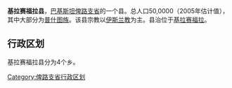 '''基拉赛福拉县'''，[[巴基斯坦|巴基斯坦]][[俾路支省|俾路支省]]的一个县。总人口50,0000（2005年估计值），其中大部分为[[普什图族|普什图族]]。该县宗教以[[伊斯兰教|伊斯兰教]]为主。县治位于[[基拉赛福拉|基拉赛福拉]]。

== 行政区划 ==
基拉赛福拉县分为4个乡。


{{俾路支省行政区划}}
{{Pakistan-geo-stub}}

[[Category:俾路支省行政区划|Category:俾路支省行政区划]]